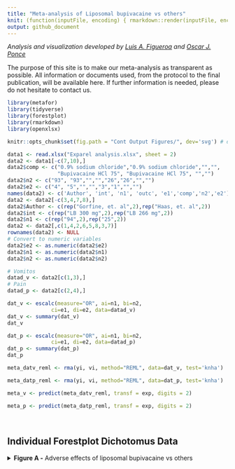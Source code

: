 ```yaml
---
title: "Meta-analysis of Liposomal bupivacaine vs others"
knit: (function(inputFile, encoding) { rmarkdown::render(inputFile, encoding = encoding, output_file = paste0(dirname(inputFile),'/README.md')) })
output: github_document
---
```

<i> Analysis and visualization developed by [Luis A. Figueroa](https://twitter.com/LuisFig1706) and [Oscar J. Ponce](https://twitter.com/PonceOJ)</i>

The purpose of this site is to make our meta-analysis as transparent as possible. All information or documents used, from the protocol to the final publication, will be available here. If further information is needed, please do not hesitate to contact us.

```r
library(metafor)
library(tidyverse)
library(forestplot)
library(rmarkdown)
library(openxlsx)

knitr::opts_chunk$set(fig.path = "Cont Output Figures/", dev='svg') # dev = 'png'
```

```r
data1 <- read.xlsx("Exparel analysis.xlsx", sheet = 2)
data2 <- data1[-c(7,10),]
data2$comp <- c("0.9% sodium chloride","0.9% sodium chloride","","",
                "Bupivacaine HCl 75", "Bupivacaine HCl 75", "","")
data2$n2 <- c("93", "93","","","26","26","","")
data2$e2 <- c("4", "5","","","3","1","","")
names(data2) <- c('Author', 'int', 'n1', 'outc', 'e1','comp','n2','e2')
data2 <- data2[-c(3,4,7,8),]
data2$Author <- c(rep("Gorfine, et. al",2),rep("Haas, et. al",2))
data2$int <- c(rep("LB 300 mg",2),rep("LB 266 mg",2))
data2$n1 <- c(rep("94",2),rep("25",2))
data2 <- data2[,c(1,4,2,6,5,8,3,7)]
rownames(data2) <- NULL
# Convert to numeric variables
data2$e2 <- as.numeric(data2$e2)
data2$n1 <- as.numeric(data2$n1)
data2$n2 <- as.numeric(data2$n2)

# Vomitos
datad_v <- data2[c(1,3),]
# Pain
datad_p <- data2[c(2,4),] 
```

```r
dat_v <- escalc(measure="OR", ai=n1, bi=n2,
              ci=e1, di=e2, data=datad_v)
dat_v <- summary(dat_v)
dat_v

dat_p <- escalc(measure="OR", ai=n1, bi=n2,
              ci=e1, di=e2, data=datad_p)
dat_p <- summary(dat_p)
dat_p
```

```r
meta_datv_reml <- rma(yi, vi, method="REML", data=dat_v, test='knha')

meta_datp_reml <- rma(yi, vi, method="REML", data=dat_p, test='knha')
```

```r
meta_v <- predict(meta_datv_reml, transf = exp, digits = 2)

meta_p <- predict(meta_datp_reml, transf = exp, digits = 2)
```

<br>
<h2>Individual Forestplot Dichotomus Data</h2>


<details>

<summary><b>Figure A -</b> Adverse effects of liposomal bupivacaine vs others</summary>
<br>

```r
col1f <- c("Author", datad_v$Author, 
      paste("Overall Odds Ratio for", meta_datv_reml$k, "studies"),
      paste("(Tau^2 = ", (formatC(meta_datv_reml$tau2, digits=2, format="f")), ", df = ", 
            (meta_datv_reml$parms),
            ", p ", (ifelse(meta_datv_reml$QEp < 0.001, 
                            paste("< 0.001"),
                            paste("= ", formatC(meta_datv_reml$QEp, digits=3, format="f")))),
            "; ", "I^2", " = ", (formatC(meta_datv_reml$I2, digits=1, format="f")), "%)"),
      NA, NA,
      "Author", datad_p$Author, 
      paste("Overall Odds Ratio for", meta_datp_reml$k, "studies"),
      paste("(Tau^2 = ", (formatC(meta_datp_reml$tau2, digits=2, format="f")), ", df = ", 
            (meta_datp_reml$parms),
            ", p ", (ifelse(meta_datp_reml$QEp < 0.001, 
                            paste("< 0.001"),
                            paste("= ", formatC(meta_datp_reml$QEp, digits=3, format="f")))),
            "; ", "I^2", " = ", (formatC(meta_datp_reml$I2, digits=1, format="f")), "%)"))

col2f <- c("Liposomal Bupivacaine (n/N)",
      paste(dat_v$e1,"/", dat_v$n1), paste0(sum(dat_v$e1), " / ", sum(dat_v$n1)), NA,
      NA, NA, 
      "Liposomal Bupivacaine (n/N)",
      paste(dat_p$e1,"/", dat_p$n1), paste0(sum(dat_p$e1), " / ", sum(dat_p$n1)), NA)

col3f <- c("others (n/N)",
      paste(dat_v$e2,"/", dat_v$n2), paste0(sum(dat_v$e2), " / ", sum(dat_v$n2)), NA,
      NA, NA,
      "others (n/N)",
      paste(dat_p$e2,"/", dat_p$n2), paste0(sum(dat_p$e2), " / ", sum(dat_p$n2)), NA)

col4f <- c("Odds Ratio (95% CI)", paste0(formatC(exp(dat_v$yi), digits = 2, format = "f"), 
                                        " ( ",formatC(exp(dat_v$ci.lb), format='f', digits=2),
                                        " - ", formatC(exp(dat_v$ci.ub), format='f',digits=2), " ) "),
          paste(formatC(meta_v$pred, format = 'f', digits=2),
            "(", formatC(meta_v$ci.lb, format = 'f', digits = 2),
            "-", formatC(meta_v$ci.ub, format = 'f', digits = 2), ")"), NA,
          NA, NA,
          "Odds Ratio (95% CI)", paste0(formatC(exp(dat_p$yi), digits = 2, format = "f"), 
                                        " ( ",formatC(exp(dat_p$ci.lb), format='f', digits=2),
                                        " - ", formatC(exp(dat_p$ci.ub), format='f',digits=2), " ) "),
          paste(formatC(meta_p$pred, format = 'f', digits=2),
            "(", formatC(meta_p$ci.lb, format = 'f', digits = 2),
            "-", formatC(meta_p$ci.ub, format = 'f', digits = 2), ")"), NA)

col5f <- c("Weight(%)", paste(formatC(weights(meta_datv_reml), format='f', digits = 1),'%'), NA, NA,
           NA, NA,
           "Weight(%)", paste(formatC(weights(meta_datp_reml), format='f', digits = 1),'%'), NA, NA)

text1f <- cbind(col1f, col2f, col3f, col4f, col5f)

# Adding subtitles
subtitle1 <- c("Vomiting", rep(NA, 4))
subtitle2 <- c("Pain During Bowel Movements", rep(NA,4))

text1f <- rbind(text1f[1,], subtitle1, text1f[2:4,], subtitle2, text1f[c(9:12),])
rownames(text1f) <- NULL


cf <- structure(list(
          mean = c(rep(NA, 2), exp(dat_v$yi), meta_v$pred, NA, exp(dat_p$yi), meta_p$pred,NA),
          lower = c(rep(NA, 2), exp(dat_v$ci.lb), meta_v$ci.lb, NA, exp(dat_p$ci.lb), meta_p$ci.lb, NA),
          upper = c(rep(NA, 2), exp(dat_v$ci.ub), meta_v$ci.ub, NA, exp(dat_p$ci.ub), meta_p$ci.ub, NA)),
          .Names = c("mean", "lower", "upper"),
          row.names = c(NA, -1L*nrow(text1f)),
          class = "data.frame")

sizes1f <- c(NA, NA, (weights(meta_datv_reml)*0.012), 1,
             NA, (weights(meta_datp_reml)*0.016), 1, NA)
names(sizes1f) <- NULL

plotf <- forestplot(text1f, 
             graph.pos = 4,
             zero = 1,
             cf,
             new_page = TRUE,
             colgap = unit(5, "mm"),
             hrzl_lines = list("2" = gpar (lwd=1, columns=1:6, col="black")),
             lineheight=unit(0.7,'cm'),
             boxsize = sizes1f,
             is.summary = c(rep(T, 2), rep(F, 2), T,T, rep(F, 2), T,T),
             align = c('l', rep('c', 2), 'l', 'l'),
             ci.vertices = TRUE,
             txt_gp = fpTxtGp(label = gpar (cex=0.9), 
                              ticks = gpar(cex = 0.9, fontface="bold"),
                              summary = gpar(cex = 0.9),
                              xlab = gpar(cex=0.9)),
             xticks = log(c(0.02, 0.1, 0.5, 1, 4, 15,  95)),
             xlog=T,
             clip = c(0.02, 95),
             grid = c(0.02, 0.1, 0.5, 4, 15, 95),
             lwd.xaxis = 1,
             lwd.ci = 2.2,
             lwd.zero = 2,
             graphwidth = unit(10,"cm"),
             col=fpColors(box="black",line="grey", zero = 'dodgerblue4', axes="grey20", summary="black"))
plotf

```

</details>